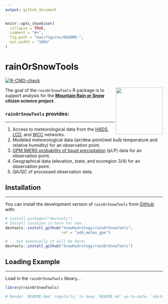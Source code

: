 ```yaml
---
output: github_document
---
```


<!-- README.md is generated from README.Rmd. Please edit that file -->

```r
knitr::opts_chunk$set(
  collapse = TRUE,
  comment = "#>",
  fig.path = "man/figures/README-",
  out.width = "100%"
)
```

# rainOrSnowTools

<!-- badges: start -->

[![R-CMD-check](https://github.com/SnowHydrology/rainOrSnowTools/actions/workflows/R-CMD-check.yaml/badge.svg)](https://github.com/SnowHydrology/rainOrSnowTools/actions/workflows/R-CMD-check.yaml)
<!-- badges: end -->

<img src="https://www.dri.edu/wp-content/uploads/badge.png" align="right" width="150"/>

The goal of the `rainOrSnowTools` R package is to support analysis for the [**Mountain Rain or Snow**](https://www.rainorsnow.org/) **citizen science project**.

### `rainOrSnowTools` provides:

------------------------------------------------------------------------

1)  Access to meteorological data from the [HADS](https://hads.ncep.noaa.gov/), [LCD](https://www.ncei.noaa.gov/products/land-based-station/local-climatological-data), and [WCC](https://www.nrcs.usda.gov/wps/portal/wcc/home/) networks.
2)  Modeled meteorological data (air/dew point/wet bulb temperature and relative humidity) for an observation point.
3)  [GPM IMERG probability of liquid precipitation](https://gpm.nasa.gov/data/imerg) (pLP) data for an observation point.
4)  Geographical data (elevation, state, and ecoregion 3/4) for an observation point.
5)  QA/QC of processed observation data.

## Installation

------------------------------------------------------------------------

You can install the development version of `rainOrSnowTools` from [GitHub](https://github.com/SnowHydrology/rainOrSnowTools/tree/r_packaging/) with:

``` r
# install.packages("devtools")
# Install location is here for now...
devtools::install_github("SnowHydrology/rainOrSnowTools",
                         ref = "add_meteo_gpm")

# ...but eventually it will be here:
devtools::install_github("SnowHydrology/rainOrSnowTools")
```

## Loading Example

------------------------------------------------------------------------

Load in the `rainOrSnowTools` library...

```r
library(rainOrSnowTools)
```

```r
# Render `README.Rmd` regularly, to keep `README.md` up-to-date. `devtools::build_readme()` is handy for this.
```
